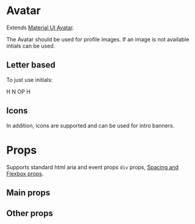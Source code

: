 
<Meta title="components|Avatar" component={Avatar} />

# Avatar

Extends [Material UI Avatar](https://material-ui.com/components/avatars/).

The Avatar should be used for profile images. If an image is not available intials can be used.

<Preview>
  <Story name="simple">
    <Flex>
      <Avatar m={1} alt="John Smith" src="https://i.pravatar.cc/40" />
      <Avatar
        m={1}
        alt="John Smith"
        src="https://i.pravatar.cc/60"
        size="60px"
      />
    </Flex>
  </Story>
</Preview>

## Letter based

To just use initials:

<Preview>
  <Story name="letter based">
    <Flex>
      <Avatar m={1} bgcolor="palette.primary">
        H
      </Avatar>
      <Avatar m={1} bgcolor="palette.success">
        N
      </Avatar>
      <Avatar m={1} bgcolor="palette.warning">
        OP
      </Avatar>
      <Avatar m={1} bgcolor="primary.main">
        H
      </Avatar>
    </Flex>
  </Story>
</Preview>

## Icons

In addition, icons are supported and can be used for intro banners.

<Preview>
  <Story name="icons">
    <Flex>
      <Avatar m={1}>
        <Icons.Folder />
      </Avatar>
      <Avatar m={1} bgcolor="black" color="LightBlue">
        <Icons.Pageview />
      </Avatar>
      <Avatar m={1} bgcolor="primary.light" color="LightGrey">
        <Icons.Assignment />
      </Avatar>
    </Flex>
  </Story>
</Preview>

# Props

Supports standard html aria and event props `div` props, [Spacing and Flexbox props](/?path=/docs/design-system-positioning--page).

## Main props

<Props of={BaseAvatarDocs} />

## Other props

<Props of={RestAvatarDocs} />
